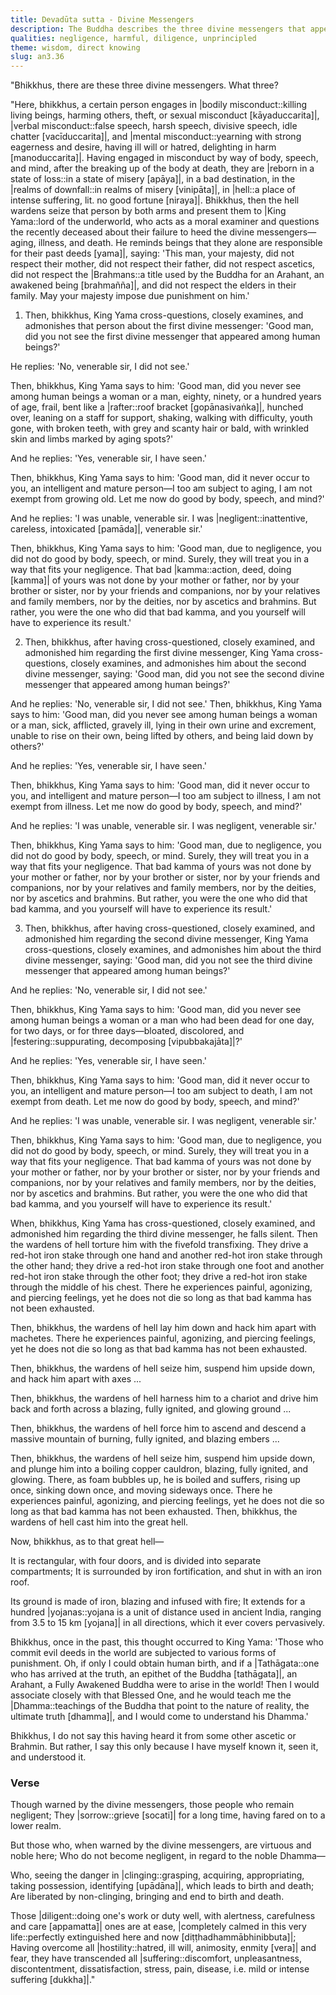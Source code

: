 ```yaml
---
title: Devadūta sutta - Divine Messengers
description: The Buddha describes the three divine messengers that appear among human beings and what happens to those who do not heed their message.
qualities: negligence, harmful, diligence, unprincipled
theme: wisdom, direct knowing
slug: an3.36
---
```


"Bhikkhus, there are these three divine messengers. What three?

"Here, bhikkhus, a certain person engages in |bodily misconduct::killing living beings, harming others, theft, or sexual misconduct [kāyaduccarita]|, |verbal misconduct::false speech, harsh speech, divisive speech, idle chatter [vacīduccarita]|, and |mental misconduct::yearning with strong eagerness and desire, having ill will or hatred, delighting in harm [manoduccarita]|. Having engaged in misconduct by way of body, speech, and mind, after the breaking up of the body at death, they are |reborn in a state of loss::in a state of misery [apāya]|, in a bad destination, in the |realms of downfall::in realms of misery [vinipāta]|, in |hell::a place of intense suffering, lit. no good fortune [niraya]|. Bhikkhus, then the hell wardens seize that person by both arms and present them to |King Yama::lord of the underworld, who acts as a moral examiner and questions the recently deceased about their failure to heed the divine messengers—aging, illness, and death. He reminds beings that they alone are responsible for their past deeds [yama]|, saying: 'This man, your majesty, did not respect their mother, did not respect their father, did not respect ascetics, did not respect the |Brahmans::a title used by the Buddha for an Arahant, an awakened being [brahmañña]|, and did not respect the elders in their family. May your majesty impose due punishment on him.'

1) Then, bhikkhus, King Yama cross-questions, closely examines, and admonishes that person about the first divine messenger: 'Good man, did you not see the first divine messenger that appeared among human beings?'

He replies: 'No, venerable sir, I did not see.'

Then, bhikkhus, King Yama says to him: 'Good man, did you never see among human beings a woman or a man, eighty, ninety, or a hundred years of age, frail, bent like a |rafter::roof bracket [gopānasivaṅka]|, hunched over, leaning on a staff for support, shaking, walking with difficulty, youth gone, with broken teeth, with grey and scanty hair or bald, with wrinkled skin and limbs marked by aging spots?'

And he replies: 'Yes, venerable sir, I have seen.'

Then, bhikkhus, King Yama says to him: 'Good man, did it never occur to you, an intelligent and mature person—I too am subject to aging, I am not exempt from growing old. Let me now do good by body, speech, and mind?'

And he replies: 'I was unable, venerable sir. I was |negligent::inattentive, careless, intoxicated [pamāda]|, venerable sir.'

Then, bhikkhus, King Yama says to him: 'Good man, due to negligence, you did not do good by body, speech, or mind. Surely, they will treat you in a way that fits your negligence. That bad |kamma::action, deed, doing [kamma]| of yours was not done by your mother or father, nor by your brother or sister, nor by your friends and companions, nor by your relatives and family members, nor by the deities, nor by ascetics and brahmins. But rather, you were the one who did that bad kamma, and you yourself will have to experience its result.'

2) Then, bhikkhus, after having cross-questioned, closely examined, and admonished him regarding the first divine messenger, King Yama cross-questions, closely examines, and admonishes him about the second divine messenger, saying: 'Good man, did you not see the second divine messenger that appeared among human beings?'

And he replies: 'No, venerable sir, I did not see.' Then, bhikkhus, King Yama says to him: 'Good man, did you never see among human beings a woman or a man, sick, afflicted, gravely ill, lying in their own urine and excrement, unable to rise on their own, being lifted by others, and being laid down by others?'

And he replies: 'Yes, venerable sir, I have seen.'

Then, bhikkhus, King Yama says to him: 'Good man, did it never occur to you, and intelligent and mature person—I too am subject to illness, I am not exempt from illness. Let me now do good by body, speech, and mind?'

And he replies: 'I was unable, venerable sir. I was negligent, venerable sir.'

Then, bhikkhus, King Yama says to him: 'Good man, due to negligence, you did not do good by body, speech, or mind. Surely, they will treat you in a way that fits your negligence. That bad kamma of yours was not done by your mother or father, nor by your brother or sister, nor by your friends and companions, nor by your relatives and family members, nor by the deities, nor by ascetics and brahmins. But rather, you were the one who did that bad kamma, and you yourself will have to experience its result.'

3) Then, bhikkhus, after having cross-questioned, closely examined, and admonished him regarding the second divine messenger, King Yama cross-questions, closely examines, and admonishes him about the third divine messenger, saying: 'Good man, did you not see the third divine messenger that appeared among human beings?'

And he replies: 'No, venerable sir, I did not see.'

Then, bhikkhus, King Yama says to him: 'Good man, did you never see among human beings a woman or a man who had been dead for one day, for two days, or for three days—bloated, discolored, and |festering::suppurating, decomposing [vipubbakajāta]|?'

And he replies: 'Yes, venerable sir, I have seen.'

Then, bhikkhus, King Yama says to him: 'Good man, did it never occur to you, an intelligent and mature person—I too am subject to death, I am not exempt from death. Let me now do good by body, speech, and mind?'

And he replies: 'I was unable, venerable sir. I was negligent, venerable sir.'

Then, bhikkhus, King Yama says to him: 'Good man, due to negligence, you did not do good by body, speech, or mind. Surely, they will treat you in a way that fits your negligence. That bad kamma of yours was not done by your mother or father, nor by your brother or sister, nor by your friends and companions, nor by your relatives and family members, nor by the deities, nor by ascetics and brahmins. But rather, you were the one who did that bad kamma, and you yourself will have to experience its result.'

When, bhikkhus, King Yama has cross-questioned, closely examined, and admonished him regarding the third divine messenger, he falls silent. Then the wardens of hell torture him with the fivefold transfixing. They drive a red-hot iron stake through one hand and another red-hot iron stake through the other hand; they drive a red-hot iron stake through one foot and another red-hot iron stake through the other foot; they drive a red-hot iron stake through the middle of his chest. There he experiences painful, agonizing, and piercing feelings, yet he does not die so long as that bad kamma has not been exhausted.

Then, bhikkhus, the wardens of hell lay him down and hack him apart with machetes. There he experiences painful, agonizing, and piercing feelings, yet he does not die so long as that bad kamma has not been exhausted.

Then, bhikkhus, the wardens of hell seize him, suspend him upside down, and hack him apart with axes ...

Then, bhikkhus, the wardens of hell harness him to a chariot and drive him back and forth across a blazing, fully ignited, and glowing ground ...

Then, bhikkhus, the wardens of hell force him to ascend and descend a massive mountain of burning, fully ignited, and blazing embers ...

Then, bhikkhus, the wardens of hell seize him, suspend him upside down, and plunge him into a boiling copper cauldron, blazing, fully ignited, and glowing. There, as foam bubbles up, he is boiled and suffers, rising up once, sinking down once, and moving sideways once. There he experiences painful, agonizing, and piercing feelings, yet he does not die so long as that bad kamma has not been exhausted. Then, bhikkhus, the wardens of hell cast him into the great hell.

Now, bhikkhus, as to that great hell—

It is rectangular, with four doors,
and is divided into separate compartments;
It is surrounded by iron fortification,
and shut in with an iron roof.

Its ground is made of iron,
blazing and infused with fire;
It extends for a hundred |yojanas::yojana is a unit of distance used in ancient India, ranging from 3.5 to 15 km [yojana]| in all directions,
which it ever covers pervasively.

Bhikkhus, once in the past, this thought occurred to King Yama: 'Those who commit evil deeds in the world are subjected to various forms of punishment. Oh, if only I could obtain human birth, and if a |Tathāgata::one who has arrived at the truth, an epithet of the Buddha [tathāgata]|, an Arahant, a Fully Awakened Buddha were to arise in the world! Then I would associate closely with that Blessed One, and he would teach me the |Dhamma::teachings of the Buddha that point to the nature of reality, the ultimate truth [dhamma]|, and I would come to understand his Dhamma.'

Bhikkhus, I do not say this having heard it from some other ascetic or Brahmin. But rather, I say this only because I have myself known it, seen it, and understood it.

### Verse

Though warned by the divine messengers,
those people who remain negligent;
They |sorrow::grieve [socati]| for a long time,
having fared on to a lower realm.

But those who, when warned by the divine messengers,
are virtuous and noble here;
Who do not become negligent,
in regard to the noble Dhamma—

Who, seeing the danger in |clinging::grasping, acquiring, appropriating, taking possession, identifying [upādāna]|,
which leads to birth and death;
Are liberated by non-clinging,
bringing and end to birth and death.

Those |diligent::doing one's work or duty well, with alertness, carefulness and care [appamatta]| ones are at ease,
|completely calmed in this very life::perfectly extinguished here and now [diṭṭhadhammābhinibbuta]|;
Having overcome all |hostility::hatred, ill will, animosity, enmity [vera]| and fear,
they have transcended all |suffering::discomfort, unpleasantness, discontentment, dissatisfaction, stress, pain, disease, i.e. mild or intense suffering [dukkha]|."
